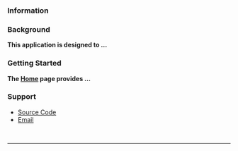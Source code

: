 ### **Information**

<h3>**Background**</h3>

**This application is designed to ...**

<h3>**Getting Started**</h3>

**The [Home](#section-home) page provides ...**

<h3>**Support**</h3>

* <span class="fa fa-github-square"></span><a href="https://github.com/dnegrey/nflFamilyPicks" target="_blank">Source Code</a>
* <span class="fa fa-envelope"></span><a href="mailto:dnegrey@gmail.com">Email</a>

<br>

----------

<div style="height: 20px;"></div>
